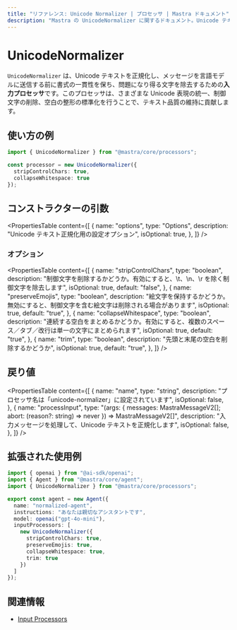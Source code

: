 ```yaml
---
title: "リファレンス: Unicode Normalizer | プロセッサ | Mastra ドキュメント"
description: "Mastra の UnicodeNormalizer に関するドキュメント。Unicode テキストを正規化して表記を一貫させ、問題の原因となり得る文字を除去します。"
---
```


# UnicodeNormalizer

`UnicodeNormalizer` は、Unicode テキストを正規化し、メッセージを言語モデルに送信する前に書式の一貫性を保ち、問題になり得る文字を除去するための**入力プロセッサ**です。このプロセッサは、さまざまな Unicode 表現の統一、制御文字の削除、空白の整形の標準化を行うことで、テキスト品質の維持に貢献します。

## 使い方の例

```typescript copy
import { UnicodeNormalizer } from "@mastra/core/processors";

const processor = new UnicodeNormalizer({
  stripControlChars: true,
  collapseWhitespace: true
});
```


## コンストラクターの引数

<PropertiesTable
  content={[
    {
      name: "options",
      type: "Options",
      description: "Unicode テキスト正規化用の設定オプション",
      isOptional: true,
    },
  ]}
/>

### オプション

<PropertiesTable
  content={[
    {
      name: "stripControlChars",
      type: "boolean",
      description: "制御文字を削除するかどうか。有効にすると、\t、\n、\r を除く制御文字を除去します",
      isOptional: true,
      default: "false",
    },
    {
      name: "preserveEmojis",
      type: "boolean",
      description: "絵文字を保持するかどうか。無効にすると、制御文字を含む絵文字は削除される場合があります",
      isOptional: true,
      default: "true",
    },
    {
      name: "collapseWhitespace",
      type: "boolean",
      description: "連続する空白をまとめるかどうか。有効にすると、複数のスペース／タブ／改行は単一の文字にまとめられます",
      isOptional: true,
      default: "true",
    },
    {
      name: "trim",
      type: "boolean",
      description: "先頭と末尾の空白を削除するかどうか",
      isOptional: true,
      default: "true",
    },
  ]}
/>

## 戻り値

<PropertiesTable
  content={[
    {
      name: "name",
      type: "string",
      description: "プロセッサ名は「unicode-normalizer」に設定されています",
      isOptional: false,
    },
    {
      name: "processInput",
      type: "(args: { messages: MastraMessageV2[]; abort: (reason?: string) => never }) => MastraMessageV2[]",
      description: "入力メッセージを処理して、Unicode テキストを正規化します",
      isOptional: false,
    },
  ]}
/>

## 拡張された使用例

```typescript filename="src/mastra/agents/normalized-agent.ts" showLineNumbers copy
import { openai } from "@ai-sdk/openai";
import { Agent } from "@mastra/core/agent";
import { UnicodeNormalizer } from "@mastra/core/processors";

export const agent = new Agent({
  name: "normalized-agent",
  instructions: "あなたは親切なアシスタントです",
  model: openai("gpt-4o-mini"),
  inputProcessors: [
    new UnicodeNormalizer({
      stripControlChars: true,
      preserveEmojis: true,
      collapseWhitespace: true,
      trim: true
    })
  ]
});
```


## 関連情報

- [Input Processors](../../docs/agents/input-processors.mdx)